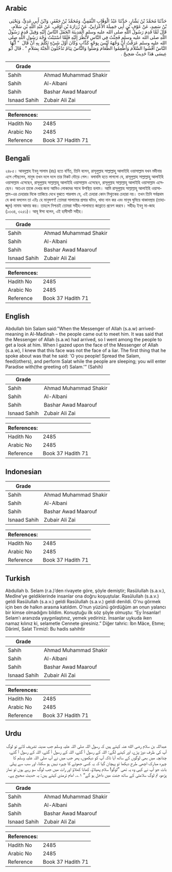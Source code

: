 ## Arabic


<div dir="rtl" lang="ar" style={{fontSize:'larger',backgroundColor:'#f8f9fa',padding:20}}>
حَدَّثَنَا مُحَمَّدُ بْنُ بَشَّارٍ، حَدَّثَنَا عَبْدُ الْوَهَّابِ الثَّقَفِيُّ، وَمُحَمَّدُ بْنُ جَعْفَرٍ، وَابْنُ أَبِي عَدِيٍّ، وَيَحْيَى بْنُ سَعِيدٍ، عَنْ عَوْفِ بْنِ أَبِي جَمِيلَةَ الأَعْرَابِيِّ، عَنْ زُرَارَةَ بْنِ أَوْفَى، عَنْ عَبْدِ اللَّهِ بْنِ سَلاَمٍ، قَالَ لَمَّا قَدِمَ رَسُولُ اللَّهِ صلى الله عليه وسلم الْمَدِينَةَ انْجَفَلَ النَّاسُ إِلَيْهِ وَقِيلَ قَدِمَ رَسُولُ اللَّهِ صلى الله عليه وسلم فَجِئْتُ فِي النَّاسِ لأَنْظُرَ إِلَيْهِ فَلَمَّا اسْتَبَنْتُ وَجْهَ رَسُولِ اللَّهِ صلى الله عليه وسلم عَرَفْتُ أَنَّ وَجْهَهُ لَيْسَ بِوَجْهِ كَذَّابٍ وَكَانَ أَوَّلَ شَيْءٍ تَكَلَّمَ بِهِ أَنْ قَالَ ‏ "‏ أَيُّهَا النَّاسُ أَفْشُوا السَّلاَمَ وَأَطْعِمُوا الطَّعَامَ وَصَلُّوا وَالنَّاسُ نِيَامٌ تَدْخُلُونَ الْجَنَّةَ بِسَلاَمٍ ‏"‏ ‏.‏ قَالَ أَبُو عِيسَى هَذَا حَدِيثٌ صَحِيحٌ ‏.‏
</div>
<div style={{backgroundColor:'#f8f9fa',padding:20, marginBottom: 10}}><table> <thead> <tr> <th>Grade</th> <th></th> </tr> </thead> <tbody> <tr><td>Sahih</td><td>Ahmad Muhammad Shakir</td></tr><tr><td>Sahih</td><td>Al-Albani</td></tr><tr><td>Sahih</td><td>Bashar Awad Maarouf</td></tr><tr><td>Isnaad Sahih</td><td>Zubair Ali Zai</td></tr></tbody></table><table> <thead> <tr> <th>References:</th> <th></th> </tr> </thead> <tbody><tr><td>Hadith No</td><td>2485</td></tr><tr><td>Arabic No</td><td>2485</td></tr><tr><td>Reference</td><td>Book 37 Hadith 71</td></tr></tbody></table></div>

## Bengali


<div dir="ltr" lang="bn" style={{fontSize:'larger',backgroundColor:'#f8f9fa',padding:20}}>
২৪৮৫। আবদুল্লাহ ইবনু সালাম (রাঃ) হতে বর্ণিত, তিনি বলেন, রাসূলুল্লাহ সাল্লাল্লাহু আলাইহি ওয়াসাল্লাম যখন মদীনায় এসে পৌছলেন, মানুষ তখন দলে দলে তার নিকট দৌড়ে গেল। বলাবলি হতে লাগলো যে, রাসূলুল্লাহ সাল্লাল্লাহু আলাইহি ওয়াসাল্লাম এসেছেন, রাসূলুল্লাহ সাল্লাল্লাহু আলাইহি ওয়াসাল্লাম এসেছেন, রাসূলুল্লাহ সাল্লাল্লাহু আলাইহি ওয়াসাল্লাম এসেছেন। অতএব তাকে দেখার জন্য আমিও লোকদের সাথে উপস্থিত হলাম। আমি রাসূলুল্লাহ সাল্লাল্লাহু আলাইহি ওয়াসাল্লাম-এর চেহারার দিকে তাকিয়ে দেখে বুঝতে পারলাম যে, এই চেহারা কোন মিথ্যুকের চেহারা নয়। তখন তিনি সর্বপ্রথম যে কথা বললেন তা এইঃ হে মানুষগণ! তোমরা সালামের প্রসার ঘটাও, খাদ্য দান কর এবং মানুষ ঘুমিয়ে থাকাবস্থায় (তাহাজ্জুদ) নামায আদায় কর। তাহলে নিশ্চয়ই তোমরা সহীহ-সালামতে জান্নাতে প্রবেশ করবে। সহীহঃ ইবনু মা-জাহ (১৩৩৪, ৩২৫১)। আবূ ঈসা বলেন, এই হাদীসটি সহীহ।
</div>
<div style={{backgroundColor:'#f8f9fa',padding:20, marginBottom: 10}}><table> <thead> <tr> <th>Grade</th> <th></th> </tr> </thead> <tbody> <tr><td>Sahih</td><td>Ahmad Muhammad Shakir</td></tr><tr><td>Sahih</td><td>Al-Albani</td></tr><tr><td>Sahih</td><td>Bashar Awad Maarouf</td></tr><tr><td>Isnaad Sahih</td><td>Zubair Ali Zai</td></tr></tbody></table><table> <thead> <tr> <th>References:</th> <th></th> </tr> </thead> <tbody><tr><td>Hadith No</td><td>2485</td></tr><tr><td>Arabic No</td><td>2485</td></tr><tr><td>Reference</td><td>Book 37 Hadith 71</td></tr></tbody></table></div>

## English


<div dir="ltr" lang="en" style={{fontSize:'larger',backgroundColor:'#f8f9fa',padding:20}}>
Abdullah bin Salam said:"When the Messenger of Allah (s.a.w) arrived- meaning in Al-Madinah – the people came out to meet him. It was said that the Messenger of Allah (s.a.w) had arrived, so I went among the people to get a look at him. When I gazed upon the face of the Messenger of Allah (s.a.w), I knew that this face was not the face of a liar. The first thing that he spoke about was that he said: 'O you people! Spread the Salam, feed(others), and perform Salat while the people are sleeping; you will enter Paradise with(the greeting of) Salam.'” (Sahih)
</div>
<div style={{backgroundColor:'#f8f9fa',padding:20, marginBottom: 10}}><table> <thead> <tr> <th>Grade</th> <th></th> </tr> </thead> <tbody> <tr><td>Sahih</td><td>Ahmad Muhammad Shakir</td></tr><tr><td>Sahih</td><td>Al-Albani</td></tr><tr><td>Sahih</td><td>Bashar Awad Maarouf</td></tr><tr><td>Isnaad Sahih</td><td>Zubair Ali Zai</td></tr></tbody></table><table> <thead> <tr> <th>References:</th> <th></th> </tr> </thead> <tbody><tr><td>Hadith No</td><td>2485</td></tr><tr><td>Arabic No</td><td>2485</td></tr><tr><td>Reference</td><td>Book 37 Hadith 71</td></tr></tbody></table></div>

## Indonesian


<div dir="ltr" lang="id" style={{fontSize:'larger',backgroundColor:'#f8f9fa',padding:20}}>

</div>
<div style={{backgroundColor:'#f8f9fa',padding:20, marginBottom: 10}}><table> <thead> <tr> <th>Grade</th> <th></th> </tr> </thead> <tbody> <tr><td>Sahih</td><td>Ahmad Muhammad Shakir</td></tr><tr><td>Sahih</td><td>Al-Albani</td></tr><tr><td>Sahih</td><td>Bashar Awad Maarouf</td></tr><tr><td>Isnaad Sahih</td><td>Zubair Ali Zai</td></tr></tbody></table><table> <thead> <tr> <th>References:</th> <th></th> </tr> </thead> <tbody><tr><td>Hadith No</td><td>2485</td></tr><tr><td>Arabic No</td><td>2485</td></tr><tr><td>Reference</td><td>Book 37 Hadith 71</td></tr></tbody></table></div>

## Turkish


<div dir="ltr" lang="tr" style={{fontSize:'larger',backgroundColor:'#f8f9fa',padding:20}}>
Abdullah b. Selam (r.a.)’den rivayete göre, şöyle demiştir; Rasûlullah (s.a.v.), Medîne’ye geldiklerinde insanlar ona doğru koşuştular. Rasûlullah (s.a.v.) geldi Rasûlullah (s.a.v.) geldi Rasûlullah (s.a.v.) geldi denildi. O'nu görmek için ben de halkın arasına katıldım. O’nun yüzünü gördüğüm an onun yalancı bir kimse olmadığını bildim. Konuştuğu ilk söz şöyle olmuştu: “Ey İnsanlar! Selam'ı aranızda yaygınlaştınız, yemek yediriniz. İnsanlar uykuda iken namaz kılınız ki, selametle Cennete giresiniz.” Diğer tahric: İbn Mâce, Etıme; Dârimî, Salat Tirmizî: Bu hadis sahihtir
</div>
<div style={{backgroundColor:'#f8f9fa',padding:20, marginBottom: 10}}><table> <thead> <tr> <th>Grade</th> <th></th> </tr> </thead> <tbody> <tr><td>Sahih</td><td>Ahmad Muhammad Shakir</td></tr><tr><td>Sahih</td><td>Al-Albani</td></tr><tr><td>Sahih</td><td>Bashar Awad Maarouf</td></tr><tr><td>Isnaad Sahih</td><td>Zubair Ali Zai</td></tr></tbody></table><table> <thead> <tr> <th>References:</th> <th></th> </tr> </thead> <tbody><tr><td>Hadith No</td><td>2485</td></tr><tr><td>Arabic No</td><td>2485</td></tr><tr><td>Reference</td><td>Book 37 Hadith 71</td></tr></tbody></table></div>

## Urdu


<div dir="rtl" lang="ur" style={{fontSize:'larger',backgroundColor:'#f8f9fa',padding:20}}>
عبداللہ بن سلام رضی الله عنہ کہتے ہیں کہ رسول اللہ صلی اللہ علیہ وسلم جب مدینہ تشریف لائے تو لوگ آپ کی طرف دوڑ پڑے، اور کہنے لگے: اللہ کے رسول آ گئے، اللہ کے رسول آ گئے، اللہ کے رسول آ گئے، چنانچہ میں بھی لوگوں کے ساتھ آیا تاکہ آپ کو دیکھوں، پھر جب میں نے آپ صلی اللہ علیہ وسلم کا چہرہ مبارک اچھی طرح دیکھا تو پہچان گیا کہ یہ کسی جھوٹے کا چہرہ نہیں ہو سکتا، اور سب سے پہلی بات جو آپ نے کہی وہ یہ تھی ”لوگو! سلام پھیلاؤ، کھانا کھلاؤ اور رات میں جب لوگ سو رہے ہوں تو نماز پڑھو، تم لوگ سلامتی کے ساتھ جنت میں داخل ہو گے“ ۱؎۔ امام ترمذی کہتے ہیں: یہ حدیث صحیح ہے۔
</div>
<div style={{backgroundColor:'#f8f9fa',padding:20, marginBottom: 10}}><table> <thead> <tr> <th>Grade</th> <th></th> </tr> </thead> <tbody> <tr><td>Sahih</td><td>Ahmad Muhammad Shakir</td></tr><tr><td>Sahih</td><td>Al-Albani</td></tr><tr><td>Sahih</td><td>Bashar Awad Maarouf</td></tr><tr><td>Isnaad Sahih</td><td>Zubair Ali Zai</td></tr></tbody></table><table> <thead> <tr> <th>References:</th> <th></th> </tr> </thead> <tbody><tr><td>Hadith No</td><td>2485</td></tr><tr><td>Arabic No</td><td>2485</td></tr><tr><td>Reference</td><td>Book 37 Hadith 71</td></tr></tbody></table></div>